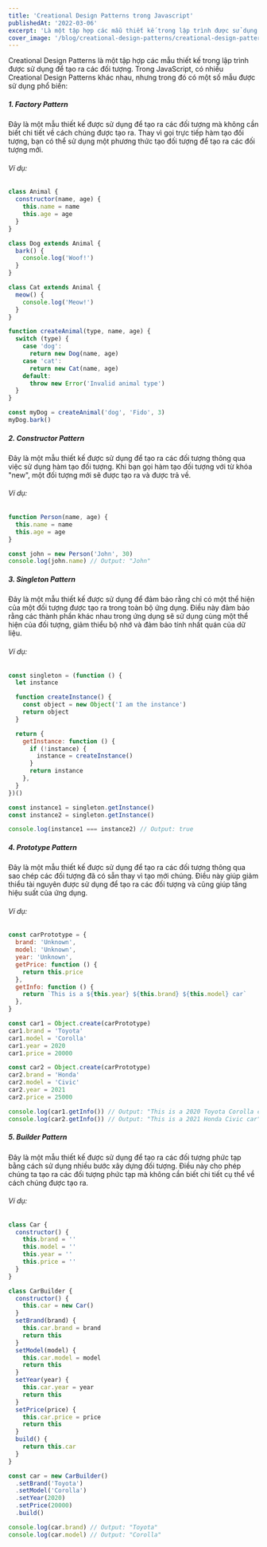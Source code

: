 ```yaml
---
title: 'Creational Design Patterns trong Javascript'
publishedAt: '2022-03-06'
excerpt: 'Là một tập hợp các mẫu thiết kế trong lập trình được sử dụng để tạo ra các đối tượng. Trong JavaScript, có nhiều Creational Design Patterns khác nhau. Các mẫu sáng tạo bao gồm các cơ chế khác nhau được sử dụng để tạo các đối tượng.'
cover_image: '/blog/creational-design-patterns/creational-design-patterns.jpg'
---
```


Creational Design Patterns là một tập hợp các mẫu thiết kế trong lập trình được sử dụng để tạo ra các đối tượng. Trong JavaScript, có nhiều Creational Design Patterns khác nhau, nhưng trong đó có một số mẫu được sử dụng phổ biến:

##### 1. Factory Pattern

Đây là một mẫu thiết kế được sử dụng để tạo ra các đối tượng mà không cần biết chi tiết về cách chúng được tạo ra. Thay vì gọi trực tiếp hàm tạo đối tượng, bạn có thể sử dụng một phương thức tạo đối tượng để tạo ra các đối tượng mới.

###### Ví dụ:

```js
class Animal {
  constructor(name, age) {
    this.name = name
    this.age = age
  }
}

class Dog extends Animal {
  bark() {
    console.log('Woof!')
  }
}

class Cat extends Animal {
  meow() {
    console.log('Meow!')
  }
}

function createAnimal(type, name, age) {
  switch (type) {
    case 'dog':
      return new Dog(name, age)
    case 'cat':
      return new Cat(name, age)
    default:
      throw new Error('Invalid animal type')
  }
}

const myDog = createAnimal('dog', 'Fido', 3)
myDog.bark()
```

##### 2. Constructor Pattern

Đây là một mẫu thiết kế được sử dụng để tạo ra các đối tượng thông qua việc sử dụng hàm tạo đối tượng. Khi bạn gọi hàm tạo đối tượng với từ khóa "new", một đối tượng mới sẽ được tạo ra và được trả về.

###### Ví dụ:

```js
function Person(name, age) {
  this.name = name
  this.age = age
}

const john = new Person('John', 30)
console.log(john.name) // Output: "John"
```

##### 3. Singleton Pattern

Đây là một mẫu thiết kế được sử dụng để đảm bảo rằng chỉ có một thể hiện của một đối tượng được tạo ra trong toàn bộ ứng dụng. Điều này đảm bảo rằng các thành phần khác nhau trong ứng dụng sẽ sử dụng cùng một thể hiện của đối tượng, giảm thiểu bộ nhớ và đảm bảo tính nhất quán của dữ liệu.

###### Ví dụ:

```js
const singleton = (function () {
  let instance

  function createInstance() {
    const object = new Object('I am the instance')
    return object
  }

  return {
    getInstance: function () {
      if (!instance) {
        instance = createInstance()
      }
      return instance
    },
  }
})()

const instance1 = singleton.getInstance()
const instance2 = singleton.getInstance()

console.log(instance1 === instance2) // Output: true
```

##### 4. Prototype Pattern

Đây là một mẫu thiết kế được sử dụng để tạo ra các đối tượng thông qua sao chép các đối tượng đã có sẵn thay vì tạo mới chúng. Điều này giúp giảm thiểu tài nguyên được sử dụng để tạo ra các đối tượng và cũng giúp tăng hiệu suất của ứng dụng.

###### Ví dụ:

```js
const carPrototype = {
  brand: 'Unknown',
  model: 'Unknown',
  year: 'Unknown',
  getPrice: function () {
    return this.price
  },
  getInfo: function () {
    return `This is a ${this.year} ${this.brand} ${this.model} car`
  },
}

const car1 = Object.create(carPrototype)
car1.brand = 'Toyota'
car1.model = 'Corolla'
car1.year = 2020
car1.price = 20000

const car2 = Object.create(carPrototype)
car2.brand = 'Honda'
car2.model = 'Civic'
car2.year = 2021
car2.price = 25000

console.log(car1.getInfo()) // Output: "This is a 2020 Toyota Corolla car"
console.log(car2.getInfo()) // Output: "This is a 2021 Honda Civic car"
```

##### 5. Builder Pattern

Đây là một mẫu thiết kế được sử dụng để tạo ra các đối tượng phức tạp bằng cách sử dụng nhiều bước xây dựng đối tượng. Điều này cho phép chúng ta tạo ra các đối tượng phức tạp mà không cần biết chi tiết cụ thể về cách chúng được tạo ra.

###### Ví dụ:

```js
class Car {
  constructor() {
    this.brand = ''
    this.model = ''
    this.year = ''
    this.price = ''
  }
}

class CarBuilder {
  constructor() {
    this.car = new Car()
  }
  setBrand(brand) {
    this.car.brand = brand
    return this
  }
  setModel(model) {
    this.car.model = model
    return this
  }
  setYear(year) {
    this.car.year = year
    return this
  }
  setPrice(price) {
    this.car.price = price
    return this
  }
  build() {
    return this.car
  }
}

const car = new CarBuilder()
  .setBrand('Toyota')
  .setModel('Corolla')
  .setYear(2020)
  .setPrice(20000)
  .build()

console.log(car.brand) // Output: "Toyota"
console.log(car.model) // Output: "Corolla"
```

